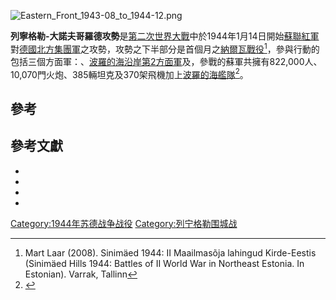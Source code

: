 {{noteTA
|G1=Military
|G2=Shipname
|G3=地名
}}
[[Image:Eastern_Front_1943-08_to_1944-12.png|thumb]]
{{Campaignbox Axis-Soviet War}}
{{Campaignbox Leningrad and Baltics 1941-1944}}
{{Campaignbox 列寧格勒－大諾夫哥羅德攻勢}}
{{Campaignbox Stalin's ten blows}}

'''列寧格勒-大諾夫哥羅德攻勢'''是[[第二次世界大戰|第二次世界大戰]]中於1944年1月14日開始[[蘇聯紅軍|蘇聯紅軍]]對[[德國北方集團軍|德國北方集團軍]]之攻勢，攻勢之下半部分是首個月之[[納爾瓦戰役_(1944年)|納爾瓦戰役]]<ref>Mart Laar (2008). Sinimäed 1944: II Maailmasõja lahingud Kirde-Eestis (Sinimäed Hills 1944: Battles of II World War in Northeast Estonia. In Estonian). Varrak, Tallinn</ref>，參與行動的包括三個方面軍：{{tsl|ru|Ленинградский фронт|列寧格勒方面軍}}、[[布良斯克方面軍|波羅的海沿岸第2方面軍]]及{{tsl|ru|Волховский фронт|沃爾庫霍夫方面軍}}，參戰的蘇軍共擁有822,000人、10,070門火炮、385輛坦克及370架飛機加上[[波羅的海艦隊|波羅的海艦隊]]<ref>{{cite book |title=Absolute War: Soviet Russia in the Second World War |last=Bellamy |first=Chris |authorlink= |coauthors= |year=2007 |publisher=Macmillan |location= |isbn=9780333780220 |pages= |url=http://books.google.com/books?id=S2BoAAAAMAAJ&q=%22Leningrad-Novgorod+Strategic+Offensive%22&dq=&pgis=1 }}</ref>。

==參考==
{{reflist}}

==參考文獻==
{{refbegin}}
*{{ipa|{{Citation
 | last=Salisbury | first=Harrison Evans 
 | year=1969 | title=The 900 Days: The Siege of Leningrad
 | publisher=Da Capo Press | isbn= 0-306-81298-3}}}}
*{{ipa|{{Citation
 | last=Гречанюк | first=Н. М. | last2=Дмитриев | first2=В. И.
 | last3=Корниенко | first3=А.И.
 | year=1990 | title=Дважды, Краснознаменный Балтийский Флот (Baltic Fleet)
 | publisher=Воениздат}}}}
*{{ipa| {{cite book
 | last=Кривошеева | first=Григорий | coauthors=Андроников, Владимер
 | others=Буриков, Петр
 | title=Россия и СССР в войнах XX века: Книга Потерь
 | publisher=Вече | location=Moscow, Russia | date=2010-03-25}}}}
*{{ipa| {{cite book
 | last= Glantz | first= David M.
 | title=The Battle for Leningrad 1941–1944
 | url= https://archive.org/details/battleforleningr00glan | publisher=Kansas University Press | year=2002 | isbn=0-7006-1208-4
}}}}
{{refend}}
[[Category:1944年苏德战争战役|Category:1944年苏德战争战役]]
[[Category:列宁格勒围城战|Category:列宁格勒围城战]]